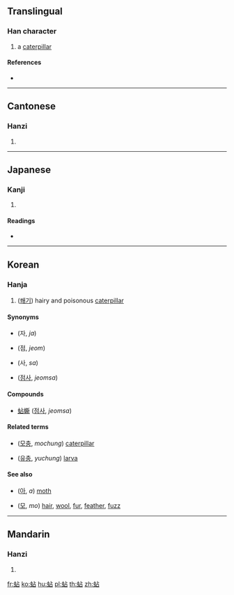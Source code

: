 {{character info/new}}
==Translingual==

===Han character===
{{Han char|rn=142|rad=虫|as=05|sn=11|four=51160|canj=LIYR}}

# a [[caterpillar]]

====References====
* {{Han ref|kx=1080.170|dkj=32961|dj=1548.340|hdz=42842.140|uh=86C5|ud=34501|bh=D7A3|bd=55203}}

----

==Cantonese==

===Hanzi===
{{yue-hanzi|jyut=jim4|y=yim4}}

# {{defn|lang=yue|sort=虫05}}

----

==Japanese==

===Kanji===
{{ja-kanji|grade=|rs=虫05}}

# {{defn|lang=ja|sort=虫05}}

====Readings====
* {{ja-readings|on=[[ぜん]] (zen), [[ねん]] (nen), [[せん]] (sen)|kun=|nanori=}}

----

==Korean==

===Hanja===
{{ko-hanja|hangeul=점|eumhun=|rv=jeom|mr=chŏm|y=cem}}

# ([[쐐기]]) hairy and poisonous [[caterpillar]]

====Synonyms====
{{top2}}
* {{l|ko|蚝}} (자, ''ja'')
* {{l|ko|蛅}} (점, ''jeom'')
* {{l|ko|蟖}} (사, ''sa'')
{{mid2}}
* {{l|ko|蛅蟖}} ([[점사]], ''jeomsa'')
{{bottom}}

====Compounds====
* [[蛅蟖]] ([[점사]], ''jeomsa'')

====Related terms====
* {{l|ko|毛蟲}} ([[모충]], ''mochung'') [[caterpillar]]
* {{l|ko|幼蟲}} ([[유충]], ''yuchung'') [[larva]]

====See also====
* {{l|ko|蛾}} ([[아]], ''a'') [[moth]]
* {{l|ko|毛}} ([[모]], ''mo'') [[hair]], [[wool]], [[fur]], [[feather]], [[fuzz]]

----

==Mandarin==

===Hanzi===
{{cmn-hanzi|pin=[[rán]] ([[ran2]]), [[zhān]] ([[zhan1]])|wg=jan<sup>2</sup>, chan<sup>1</sup>}}

# {{defn|lang=cmn|sort=虫05}}

[[fr:蛅]]
[[ko:蛅]]
[[hu:蛅]]
[[pl:蛅]]
[[th:蛅]]
[[zh:蛅]]